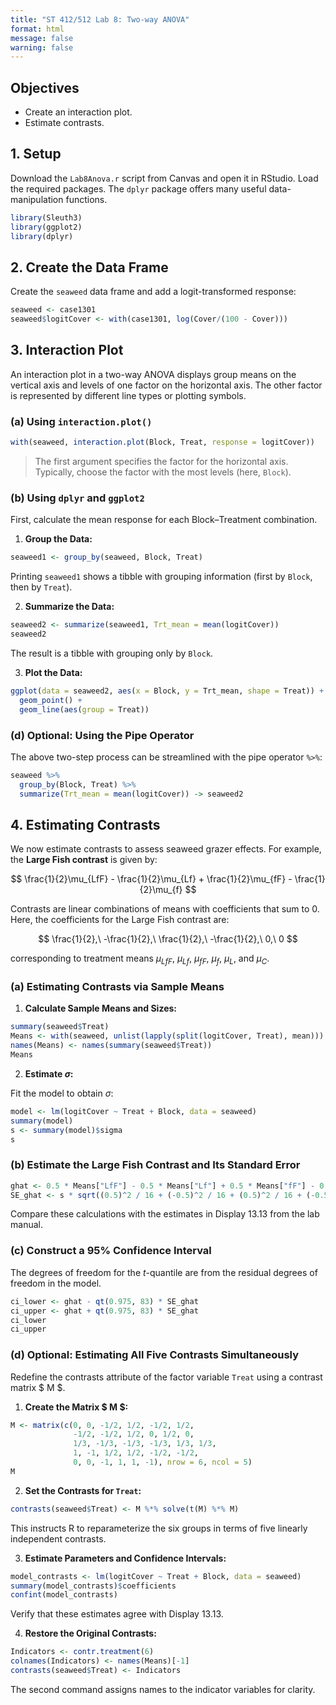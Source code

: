 ```yaml
---
title: "ST 412/512 Lab 8: Two-way ANOVA"
format: html
message: false
warning: false
---
```


## Objectives

- Create an interaction plot.
- Estimate contrasts.

## 1. Setup

Download the `Lab8Anova.r` script from Canvas and open it in RStudio. Load the required packages. The `dplyr` package offers many useful data-manipulation functions.

```r
library(Sleuth3)
library(ggplot2)
library(dplyr)
```

## 2. Create the Data Frame

Create the `seaweed` data frame and add a logit-transformed response:

```r
seaweed <- case1301
seaweed$logitCover <- with(case1301, log(Cover/(100 - Cover)))
```

## 3. Interaction Plot

An interaction plot in a two-way ANOVA displays group means on the vertical axis and levels of one factor on the horizontal axis. The other factor is represented by different line types or plotting symbols.

### (a) Using `interaction.plot()`

```r
with(seaweed, interaction.plot(Block, Treat, response = logitCover))
```

> The first argument specifies the factor for the horizontal axis. Typically, choose the factor with the most levels (here, `Block`).

### (b) Using `dplyr` and `ggplot2`

First, calculate the mean response for each Block–Treatment combination.

1. **Group the Data:**

```r
seaweed1 <- group_by(seaweed, Block, Treat)
```

Printing `seaweed1` shows a tibble with grouping information (first by `Block`, then by `Treat`).

2. **Summarize the Data:**

```r
seaweed2 <- summarize(seaweed1, Trt_mean = mean(logitCover))
seaweed2
```

The result is a tibble with grouping only by `Block`.

3. **Plot the Data:**

```r
ggplot(data = seaweed2, aes(x = Block, y = Trt_mean, shape = Treat)) +
  geom_point() +
  geom_line(aes(group = Treat))
```

### (d) Optional: Using the Pipe Operator

The above two-step process can be streamlined with the pipe operator `%>%`:

```r
seaweed %>%
  group_by(Block, Treat) %>%
  summarize(Trt_mean = mean(logitCover)) -> seaweed2
```

## 4. Estimating Contrasts

We now estimate contrasts to assess seaweed grazer effects. For example, the **Large Fish contrast** is given by:

$$
\frac{1}{2}\mu_{LfF} - \frac{1}{2}\mu_{Lf} + \frac{1}{2}\mu_{fF} - \frac{1}{2}\mu_{f}
$$

Contrasts are linear combinations of means with coefficients that sum to 0. Here, the coefficients for the Large Fish contrast are:

$$
\frac{1}{2},\ -\frac{1}{2},\ \frac{1}{2},\ -\frac{1}{2},\ 0,\ 0
$$

corresponding to treatment means $\mu_{LfF}$, $\mu_{Lf}$, $\mu_{fF}$, $\mu_{f}$, $\mu_{L}$, and $\mu_{C}$.

### (a) Estimating Contrasts via Sample Means

1. **Calculate Sample Means and Sizes:**

```r
summary(seaweed$Treat)
Means <- with(seaweed, unlist(lapply(split(logitCover, Treat), mean)))
names(Means) <- names(summary(seaweed$Treat))
Means
```

2. **Estimate $\sigma$:**

Fit the model to obtain $\sigma$:

```r
model <- lm(logitCover ~ Treat + Block, data = seaweed)
summary(model)
s <- summary(model)$sigma
s
```

### (b) Estimate the Large Fish Contrast and Its Standard Error

```r
ghat <- 0.5 * Means["LfF"] - 0.5 * Means["Lf"] + 0.5 * Means["fF"] - 0.5 * Means["f"]
SE_ghat <- s * sqrt((0.5)^2 / 16 + (-0.5)^2 / 16 + (0.5)^2 / 16 + (-0.5)^2 / 16)
```

Compare these calculations with the estimates in Display 13.13 from the lab manual.

### (c) Construct a 95% Confidence Interval

The degrees of freedom for the $t$-quantile are from the residual degrees of freedom in the model.

```r
ci_lower <- ghat - qt(0.975, 83) * SE_ghat
ci_upper <- ghat + qt(0.975, 83) * SE_ghat
ci_lower
ci_upper
```

### (d) Optional: Estimating All Five Contrasts Simultaneously

Redefine the contrasts attribute of the factor variable `Treat` using a contrast matrix $ M $.

1. **Create the Matrix $ M $:**

```r
M <- matrix(c(0, 0, -1/2, 1/2, -1/2, 1/2,
              -1/2, -1/2, 1/2, 0, 1/2, 0,
              1/3, -1/3, -1/3, -1/3, 1/3, 1/3,
              1, -1, 1/2, 1/2, -1/2, -1/2,
              0, 0, -1, 1, 1, -1), nrow = 6, ncol = 5)
M
```

2. **Set the Contrasts for `Treat`:**

```r
contrasts(seaweed$Treat) <- M %*% solve(t(M) %*% M)
```

This instructs R to reparameterize the six groups in terms of five linearly independent contrasts.

3. **Estimate Parameters and Confidence Intervals:**

```r
model_contrasts <- lm(logitCover ~ Treat + Block, data = seaweed)
summary(model_contrasts)$coefficients
confint(model_contrasts)
```

Verify that these estimates agree with Display 13.13.

4. **Restore the Original Contrasts:**

```r
Indicators <- contr.treatment(6)
colnames(Indicators) <- names(Means)[-1]
contrasts(seaweed$Treat) <- Indicators
```

The second command assigns names to the indicator variables for clarity.

